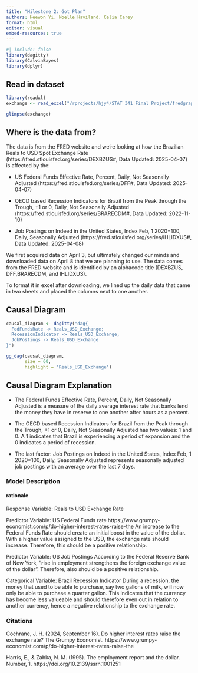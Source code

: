 ```yaml
---
title: "Milestone 2: Got Plan"
authors: Heewon Yi, Noelle Haviland, Celia Carey
format: html
editor: visual
embed-resources: true
---
```


```r
#| include: false
library(dagitty)
library(CalvinBayes)
library(dplyr)
```


## Read in dataset

```r
library(readxl)
exchange <- read_excel("/rprojects/hjy4/STAT 341 Final Project/fredgraph.xlsx")

glimpse(exchange)
```

## Where is the data from?

The data is from the FRED website and we're looking at how the Brazilian Reals to USD Spot Exchange Rate (https://fred.stlouisfed.org/series/DEXBZUS#, Data Updated: 2025-04-07) is affected by the:

- US Federal Funds Effective Rate, Percent, Daily, Not Seasonally Adjusted (https://fred.stlouisfed.org/series/DFF#, Data Updated: 2025-04-07)

- OECD based Recession Indicators for Brazil from the Peak through the Trough, +1 or 0, Daily, Not Seasonally Adjusted (https://fred.stlouisfed.org/series/BRARECDM#, Data Updated: 2022-11-10)

- Job Postings on Indeed in the United States, Index Feb, 1 2020=100, Daily, Seasonally Adjusted (https://fred.stlouisfed.org/series/IHLIDXUS#, Data Updated: 2025-04-08)

We first acquired data on April 3, but ultimately changed our minds and downloaded data on April 8 that we are planning to use. The data comes from the FRED website and is identified by an alphacode title (DEXBZUS, DFF,BRARECDM, and IHLIDXUS). 

To format it in excel after downloading, we lined up the daily data that came in two sheets and placed the columns next to one another. 


## Causal Diagram

```r

causal_diagram <- dagitty("dag{
  FedFundsRate -> Reals_USD_Exchange;
  RecessionIndicator -> Reals_USD_Exchange;
  JobPostings -> Reals_USD_Exchange
}")

gg_dag(causal_diagram,
       size = 60,
       highlight = 'Reals_USD_Exchange')

```


## Causal Diagram Explanation

- The Federal Funds Effective Rate, Percent, Daily, Not Seasonally Adjusted is a measure of the daily average interest rate that banks lend the money they have in reserve to one another after hours as a percent. 

- The OECD based Recession Indicators for Brazil from the Peak through the Trough, +1 or 0, Daily, Not Seasonally Adjusted has two values: 1 and 0. A 1 indicates that Brazil is experiencing a period of expansion and the 0 indicates a period of recession. 

- The last factor: Job Postings on Indeed in the United States, Index Feb, 1 2020=100, Daily, Seasonally Adjusted represents seasonally adjusted job postings with an average over the last 7 days. 


### Model Description 



#### rationale

Response Variable: Reals to USD Exchange Rate


Predictor Variable: US Federal Funds rate
https://www.grumpy-economist.com/p/do-higher-interest-rates-raise-the
An increase to the Federal Funds Rate should create an initial boost in the value of the dollar. With a higher value assigned to the USD, the exchange rate should increase. Therefore, this should be a positive relationship. 

Predictor Variable: US Job Postings
According to the Federal Reserve Bank of New York, "rise in employment strengthens the foreign exchange value of the dollar". Therefore, also should be a positive relationship. 


Categorical Variable: Brazil Recession Indicator
During a recession, the money that used to be able to purchase, say two gallons of milk, will now only be able to purchase a quarter gallon. This indicates that the currency has become less valueable and should therefore even out in relation to another currency, hence a negative relationship to the exchange rate. 


### Citations 

Cochrane, J. H. (2024, September 16). Do higher interest rates raise the exchange rate? The Grumpy Economist. https://www.grumpy-economist.com/p/do-higher-interest-rates-raise-the

Harris, E., & Zabka, N. M. (1995). The employment report and the dollar. Number, 1. https://doi.org/10.2139/ssrn.1001251


